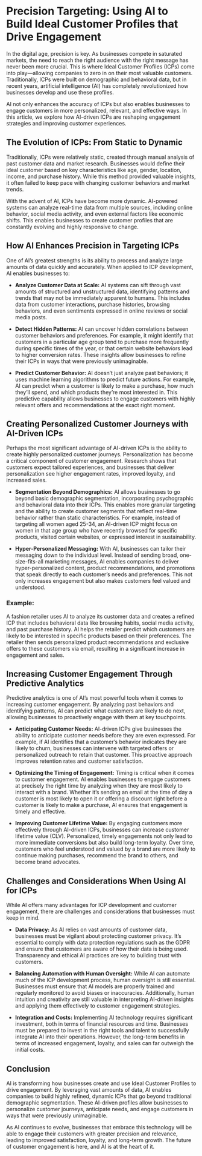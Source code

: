 # Precision Targeting: Using AI to Build Ideal Customer Profiles that Drive Engagement

In the digital age, precision is key. As businesses compete in saturated markets, the need to reach the right audience with the right message has never been more crucial. This is where Ideal Customer Profiles (ICPs) come into play—allowing companies to zero in on their most valuable customers. Traditionally, ICPs were built on demographic and behavioral data, but in recent years, artificial intelligence (AI) has completely revolutionized how businesses develop and use these profiles.

AI not only enhances the accuracy of ICPs but also enables businesses to engage customers in more personalized, relevant, and effective ways. In this article, we explore how AI-driven ICPs are reshaping engagement strategies and improving customer experiences.

## The Evolution of ICPs: From Static to Dynamic

Traditionally, ICPs were relatively static, created through manual analysis of past customer data and market research. Businesses would define their ideal customer based on key characteristics like age, gender, location, income, and purchase history. While this method provided valuable insights, it often failed to keep pace with changing customer behaviors and market trends.

With the advent of AI, ICPs have become more dynamic. AI-powered systems can analyze real-time data from multiple sources, including online behavior, social media activity, and even external factors like economic shifts. This enables businesses to create customer profiles that are constantly evolving and highly responsive to change.

## How AI Enhances Precision in Targeting ICPs

One of AI’s greatest strengths is its ability to process and analyze large amounts of data quickly and accurately. When applied to ICP development, AI enables businesses to:

- **Analyze Customer Data at Scale:** AI systems can sift through vast amounts of structured and unstructured data, identifying patterns and trends that may not be immediately apparent to humans. This includes data from customer interactions, purchase histories, browsing behaviors, and even sentiments expressed in online reviews or social media posts.

- **Detect Hidden Patterns:** AI can uncover hidden correlations between customer behaviors and preferences. For example, it might identify that customers in a particular age group tend to purchase more frequently during specific times of the year, or that certain website behaviors lead to higher conversion rates. These insights allow businesses to refine their ICPs in ways that were previously unimaginable.

- **Predict Customer Behavior:** AI doesn’t just analyze past behaviors; it uses machine learning algorithms to predict future actions. For example, AI can predict when a customer is likely to make a purchase, how much they’ll spend, and which products they’re most interested in. This predictive capability allows businesses to engage customers with highly relevant offers and recommendations at the exact right moment.

## Creating Personalized Customer Journeys with AI-Driven ICPs

Perhaps the most significant advantage of AI-driven ICPs is the ability to create highly personalized customer journeys. Personalization has become a critical component of customer engagement. Research shows that customers expect tailored experiences, and businesses that deliver personalization see higher engagement rates, improved loyalty, and increased sales.

- **Segmentation Beyond Demographics:** AI allows businesses to go beyond basic demographic segmentation, incorporating psychographic and behavioral data into their ICPs. This enables more granular targeting and the ability to create customer segments that reflect real-time behavior rather than static characteristics. For example, instead of targeting all women aged 25-34, an AI-driven ICP might focus on women in that age group who have recently browsed for specific products, visited certain websites, or expressed interest in sustainability.

- **Hyper-Personalized Messaging:** With AI, businesses can tailor their messaging down to the individual level. Instead of sending broad, one-size-fits-all marketing messages, AI enables companies to deliver hyper-personalized content, product recommendations, and promotions that speak directly to each customer’s needs and preferences. This not only increases engagement but also makes customers feel valued and understood.

### Example:

A fashion retailer uses AI to analyze its customer data and creates a refined ICP that includes behavioral data like browsing habits, social media activity, and past purchase history. AI helps the retailer predict which customers are likely to be interested in specific products based on their preferences. The retailer then sends personalized product recommendations and exclusive offers to these customers via email, resulting in a significant increase in engagement and sales.

## Increasing Customer Engagement Through Predictive Analytics

Predictive analytics is one of AI’s most powerful tools when it comes to increasing customer engagement. By analyzing past behaviors and identifying patterns, AI can predict what customers are likely to do next, allowing businesses to proactively engage with them at key touchpoints.

- **Anticipating Customer Needs:** AI-driven ICPs give businesses the ability to anticipate customer needs before they are even expressed. For example, if AI identifies that a customer’s behavior indicates they are likely to churn, businesses can intervene with targeted offers or personalized outreach to retain that customer. This proactive approach improves retention rates and customer satisfaction.

- **Optimizing the Timing of Engagement:** Timing is critical when it comes to customer engagement. AI enables businesses to engage customers at precisely the right time by analyzing when they are most likely to interact with a brand. Whether it’s sending an email at the time of day a customer is most likely to open it or offering a discount right before a customer is likely to make a purchase, AI ensures that engagement is timely and effective.

- **Improving Customer Lifetime Value:** By engaging customers more effectively through AI-driven ICPs, businesses can increase customer lifetime value (CLV). Personalized, timely engagements not only lead to more immediate conversions but also build long-term loyalty. Over time, customers who feel understood and valued by a brand are more likely to continue making purchases, recommend the brand to others, and become brand advocates.

## Challenges and Considerations When Using AI for ICPs

While AI offers many advantages for ICP development and customer engagement, there are challenges and considerations that businesses must keep in mind.

- **Data Privacy:** As AI relies on vast amounts of customer data, businesses must be vigilant about protecting customer privacy. It’s essential to comply with data protection regulations such as the GDPR and ensure that customers are aware of how their data is being used. Transparency and ethical AI practices are key to building trust with customers.

- **Balancing Automation with Human Oversight:** While AI can automate much of the ICP development process, human oversight is still essential. Businesses must ensure that AI models are properly trained and regularly monitored to avoid biases or inaccuracies. Additionally, human intuition and creativity are still valuable in interpreting AI-driven insights and applying them effectively to customer engagement strategies.

- **Integration and Costs:** Implementing AI technology requires significant investment, both in terms of financial resources and time. Businesses must be prepared to invest in the right tools and talent to successfully integrate AI into their operations. However, the long-term benefits in terms of increased engagement, loyalty, and sales can far outweigh the initial costs.

## Conclusion

AI is transforming how businesses create and use Ideal Customer Profiles to drive engagement. By leveraging vast amounts of data, AI enables companies to build highly refined, dynamic ICPs that go beyond traditional demographic segmentation. These AI-driven profiles allow businesses to personalize customer journeys, anticipate needs, and engage customers in ways that were previously unimaginable.

As AI continues to evolve, businesses that embrace this technology will be able to engage their customers with greater precision and relevance, leading to improved satisfaction, loyalty, and long-term growth. The future of customer engagement is here, and AI is at the heart of it.
